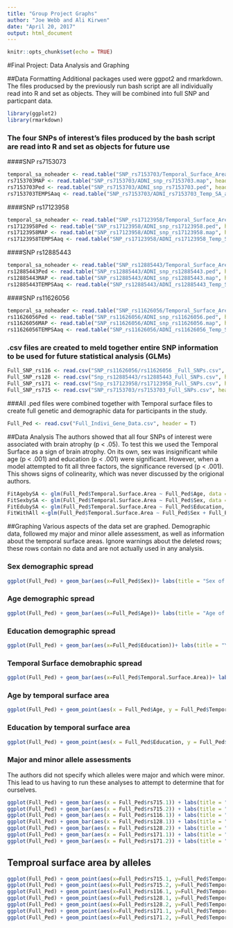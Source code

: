 ---
title: "Group Project Graphs"
author: "Joe Webb and Ali Kirwen"
date: "April 20, 2017"
output: html_document
---

```{r setup, include=FALSE}
knitr::opts_chunk$set(echo = TRUE)
```

#Final Project: Data Analysis and Graphing



##Data Formatting
Additional packages used were ggpot2 and rmarkdown. The files producsed by the previously run bash script are all individually read into R and set as objects. They will be combined into full SNP and particpant data. 
```{r}
library(ggplot2)
library(rmarkdown)
```



### The four SNPs of interest's files produced by the bash script are read into R and set as objects for future use 

####SNP rs7153073
```{r}
temporal_sa_noheader <- read.table("SNP_rs7153703/Temporal_Surface_Area.txt", header= F)
rs7153703MAP <- read.table("SNP_rs7153703/ADNI_snp_rs7153703.map", header= F)
rs7153703Ped <- read.table("SNP_rs7153703/ADNI_snp_rs7153703.ped", header= F)
rs7153703TEMPSAaq <- read.table("SNP_rs7153703/ADNI_rs7153703_Temp_SA_assoc.qassoc", header= F)
```

####SNP rs17123958
```{r}
temporal_sa_noheader <- read.table("SNP_rs17123958/Temporal_Surface_Area.txt", header= F)
rs17123958Ped <- read.table("SNP_rs17123958/ADNI_snp_rs17123958.ped", header= F)
rs17123958MAP <- read.table("SNP_rs17123958/ADNI_snp_rs17123958.map", header= F)
rs17123958TEMPSAaq <- read.table("SNP_rs17123958/ADNI_rs17123958_Temp_SA_assoc.qassoc", header= F)
```


####SNP rs12885443
```{r}
temporal_sa_noheader <- read.table("SNP_rs12885443/Temporal_Surface_Area.txt", header= F)
rs12885443Ped <- read.table("SNP_rs12885443/ADNI_snp_rs12885443.ped", header= F)
rs12885443MAP <- read.table("SNP_rs12885443/ADNI_snp_rs12885443.map", header= F)
rs12885443TEMPSAaq <- read.table("SNP_rs12885443/ADNI_rs12885443_Temp_SA_assoc.qassoc", header= F)
```


####SNP rs11626056
```{r}
temporal_sa_noheader <- read.table("SNP_rs11626056/Temporal_Surface_Area.txt", header= F)
rs11626056Ped <- read.table("SNP_rs11626056/ADNI_snp_rs11626056.ped", header= F)
rs11626056MAP <- read.table("SNP_rs11626056/ADNI_snp_rs11626056.map", header= F)
rs11626056TEMPSAaq <- read.table("SNP_rs11626056/ADNI_rs11626056_Temp_SA_assoc.qassoc", header= F)
```


### .csv files are created to meld together entire SNP information to be used for future statistical analysis (GLMs)
```{r}
Full_SNP_rs116 <- read.csv("SNP_rs11626056/rs11626056 _Full_SNPs.csv", header= T)
Full_SNP_rs128 <- read.csv("Snp_rs12885443/rs12885443_Full_SNPs.csv", header= T)
Full_SNP_rs171 <- read.csv("Snp_rs17123958/rs17123958_Full_SNPs.csv", header= T)
Full_SNP_rs715 <- read.csv("SNP_rs7153703/rs7153703_Full_SNPs.csv", header= T)
```


###All .ped files were combined together with Temporal surface files to create full genetic and demographic data for participants in the study. 
```{r}
Full_Ped <- read.csv("Full_Indivi_Gene_Data.csv", header = T)

```


##Data Analysis
The authors showed that all four SNPs of interest were associated with brain atrophy (p < .05). To test this we used the Temporal Surface as a sign of brain atrophy. On its own, sex was insignificant while age (p < .001) and education (p < .001) were significant. However, when a model attempted to fit all three factors, the significance reversed (p < .001). This shows signs of colinearity, which was never discussed by the origional authors. 
```{r}
FitAgebySA <- glm(Full_Ped$Temporal.Surface.Area ~ Full_Ped$Age, data = Full_Ped)
FitSexbySA <- glm(Full_Ped$Temporal.Surface.Area ~ Full_Ped$Sex, data = Full_Ped)
FitEdubySA <- glm(Full_Ped$Temporal.Surface.Area ~ Full_Ped$Education, data = Full_Ped)
FitWithAll <-glm(Full_Ped$Temporal.Surface.Area ~ Full_Ped$Sex + Full_Ped$Age + Full_Ped$Education, data= Full_Ped)
```


##Graphing
Various aspects of the data set are graphed. Demographic data, followed my major and minor allele assessment, as well as information about the temporal surface areas. Ignore warnings about the deleted rows; these rows contain no data and are not actually used in any analysis. 

### Sex demographic spread
```{r Full_Ped, echo=TRUE}
ggplot(Full_Ped) + geom_bar(aes(x=Full_Ped$Sex))+ labs(title = "Sex of Individual\n", x = "Number of Chromosomes", y = "Count") 
```


### Age demographic spread
```{r FUll_Ped1, echo = TRUE}
ggplot(Full_Ped) + geom_bar(aes(x=Full_Ped$Age))+ labs(title = "Age of Individual\n", x = "Age", y = "Count")
```


### Education demographic spread
```{r FUll_Ped2, echo = TRUE}
ggplot(Full_Ped) + geom_bar(aes(x=Full_Ped$Education))+ labs(title = "Years of Education per Individual\n", x = "Education Years", y = "Count")
```

### Temporal Surface demobraphic spread
```{r FUll_Ped3, echo = TRUE}
ggplot(Full_Ped) + geom_bar(aes(x=Full_Ped$Temporal.Surface.Area))+ labs(title = "Temporal Surface Area per Individual\n", x = "Temporal Surface", y = "Count")
```

### Age by temporal surface area
```{r FUll_Ped4, echo = TRUE}
ggplot(Full_Ped) + geom_point(aes(x = Full_Ped$Age, y = Full_Ped$Temporal.Surface.Area))+ labs(title = "Age by Temporal Surface Area\n", x = "Age", y = "Temporal Surface Area")
```

### Education by temporal surface area
```{r FUll_Ped5, echo = FALSE}
ggplot(Full_Ped) + geom_point(aes(x = Full_Ped$Education, y = Full_Ped$Temporal.Surface.Area))+ labs(title = "Education by Temporal Surface Area\n", x = "Education", y = "Temporal Surface Area")
```


### Major and minor allele assessments
The authors did not specify which alleles were major and which were minor. This lead to us having to run these analyses to attempt to determine that for ourselves. 
```{r FUll_Ped6, echo = TRUE}
ggplot(Full_Ped) + geom_bar(aes(x = Full_Ped$rs715.1)) + labs(title = "Allele per Loci\n", x = "SNP rs7153703", y = "Count")
ggplot(Full_Ped) + geom_bar(aes(x = Full_Ped$rs715.2)) + labs(title = "Allele per Loci\n", x = "SNP rs7153703", y = "Count")
ggplot(Full_Ped) + geom_bar(aes(x = Full_Ped$rs116.1)) + labs(title = "Allele per Loci\n", x = "SNP rs11626056", y = "Count")
ggplot(Full_Ped) + geom_bar(aes(x = Full_Ped$rs128.1)) + labs(title = "Allele per Loci\n", x = "SNP rs12885443", y = "Count")
ggplot(Full_Ped) + geom_bar(aes(x = Full_Ped$rs128.2)) + labs(title = "Allele per Loci\n", x = "SNP rs12885443", y = "Count")
ggplot(Full_Ped) + geom_bar(aes(x = Full_Ped$rs171.1)) + labs(title = "Allele per Loci\n", x = "SNP rs17123958", y = "Count")
ggplot(Full_Ped) + geom_bar(aes(x = Full_Ped$rs171.2)) + labs(title = "Allele per Loci\n", x = "SNP rs17123958", y = "Count")
```

## Temproal surface area by alleles
```{r FUll_Ped7, echo = FALSE}
ggplot(Full_Ped) + geom_point(aes(x=Full_Ped$rs715.1, y=Full_Ped$Temporal.Surface.Area))
ggplot(Full_Ped) + geom_point(aes(x=Full_Ped$rs715.2, y=Full_Ped$Temporal.Surface.Area))
ggplot(Full_Ped) + geom_point(aes(x=Full_Ped$rs116.1, y=Full_Ped$Temporal.Surface.Area))
ggplot(Full_Ped) + geom_point(aes(x=Full_Ped$rs128.1, y=Full_Ped$Temporal.Surface.Area))
ggplot(Full_Ped) + geom_point(aes(x=Full_Ped$rs128.2, y=Full_Ped$Temporal.Surface.Area))
ggplot(Full_Ped) + geom_point(aes(x=Full_Ped$rs171.1, y=Full_Ped$Temporal.Surface.Area))
ggplot(Full_Ped) + geom_point(aes(x=Full_Ped$rs171.2, y=Full_Ped$Temporal.Surface.Area))
```